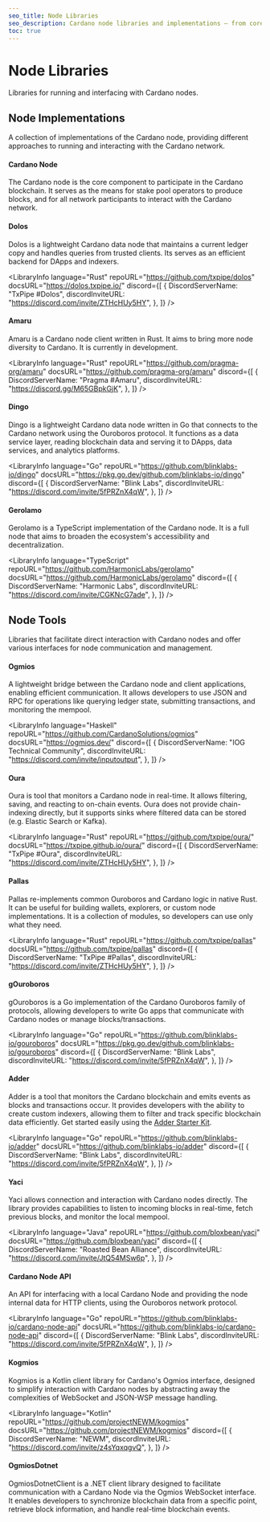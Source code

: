 ```yaml
---
seo_title: Node Libraries
seo_description: Cardano node libraries and implementations — from core node implementations to management tools, find top tools for node operation and interaction.
toc: true
---
```



# Node Libraries

Libraries for running and interfacing with Cardano nodes.

## Node Implementations

A collection of implementations of the Cardano node, providing different approaches to running and interacting with the Cardano network.

#### Cardano Node

The Cardano node is the core component to participate in the Cardano blockchain. It serves as the means for stake pool operators to produce blocks, and for all network participants to interact with the Cardano network.

<LibraryInfo
  language="Haskell"
  repoURL="https://github.com/IntersectMBO/cardano-node"
  docsURL="https://github.com/input-output-hk/cardano-node-wiki/wiki"
/>

#### Dolos

Dolos is a lightweight Cardano data node that maintains a current ledger copy and handles queries from trusted clients. Its serves as an efficient backend for DApps and indexers.

<LibraryInfo
  language="Rust"
  repoURL="https://github.com/txpipe/dolos"
  docsURL="https://dolos.txpipe.io/"
  discord={[
    {
      DiscordServerName: "TxPipe #Dolos",
      discordInviteURL: "https://discord.com/invite/ZTHcHUy5HY",
    },
  ]}
/>

#### Amaru

Amaru is a Cardano node client written in Rust. It aims to bring more node diversity to Cardano. It is currently in development.

<LibraryInfo
  language="Rust"
  repoURL="https://github.com/pragma-org/amaru"
  docsURL="https://github.com/pragma-org/amaru"
  discord={[
    {
      DiscordServerName: "Pragma #Amaru",
      discordInviteURL: "https://discord.gg/M65GBpkGjK",
    },
  ]}
/>

#### Dingo

Dingo is a lightweight Cardano data node written in Go that connects to the Cardano network using the Ouroboros protocol. It functions as a data service layer, reading blockchain data and serving it to DApps, data services, and analytics platforms.

<LibraryInfo
  language="Go"
  repoURL="https://github.com/blinklabs-io/dingo"
  docsURL="https://pkg.go.dev/github.com/blinklabs-io/dingo"
  discord={[
    {
      DiscordServerName: "Blink Labs",
      discordInviteURL: "https://discord.com/invite/5fPRZnX4qW",
    },
  ]}
/>

#### Gerolamo

Gerolamo is a TypeScript implementation of the Cardano node. It is a full node that aims to broaden the ecosystem's accessibility and decentralization.

<LibraryInfo
  language="TypeScript"
  repoURL="https://github.com/HarmonicLabs/gerolamo"
  docsURL="https://github.com/HarmonicLabs/gerolamo"
  discord={[
    {
      DiscordServerName: "Harmonic Labs",
      discordInviteURL: "https://discord.com/invite/CGKNcG7ade",
    },
  ]}
/>

## Node Tools

Libraries that facilitate direct interaction with Cardano nodes and offer various interfaces for node communication and management.

#### Ogmios

A lightweight bridge between the Cardano node and client applications, enabling efficient communication. It allows developers to use JSON and RPC for operations like querying ledger state, submitting transactions, and monitoring the mempool.

<LibraryInfo
  language="Haskell"
  repoURL="https://github.com/CardanoSolutions/ogmios"
  docsURL="https://ogmios.dev/"
  discord={[
    {
      DiscordServerName: "IOG Technical Community",
      discordInviteURL: "https://discord.com/invite/inputoutput",
    },
  ]}
/>

#### Oura

Oura is tool that monitors a Cardano node in real-time. It allows filtering, saving, and reacting to on-chain events. Oura does not provide chain-indexing directly, but it supports sinks where filtered data can be stored (e.g. Elastic Search or Kafka).

<LibraryInfo
  language="Rust"
  repoURL="https://github.com/txpipe/oura/"
  docsURL="https://txpipe.github.io/oura/"
  discord={[
    {
      DiscordServerName: "TxPipe #Oura",
      discordInviteURL: "https://discord.com/invite/ZTHcHUy5HY",
    },
  ]}
/>

#### Pallas

Pallas re-implements common Ouroboros and Cardano logic in native Rust. It can be useful for building wallets, explorers, or custom node implementations. It is a collection of modules, so developers can use only what they need.

<LibraryInfo
  language="Rust"
  repoURL="https://github.com/txpipe/pallas"
  docsURL="https://github.com/txpipe/pallas"
  discord={[
    {
      DiscordServerName: "TxPipe #Pallas",
      discordInviteURL: "https://discord.com/invite/ZTHcHUy5HY",
    },
  ]}
/>

#### gOuroboros

gOuroboros is a Go implementation of the Cardano Ouroboros family of protocols, allowing developers to write Go apps that communicate with Cardano nodes or manage blocks/transactions.

<LibraryInfo
  language="Go"
  repoURL="https://github.com/blinklabs-io/gouroboros"
  docsURL="https://pkg.go.dev/github.com/blinklabs-io/gouroboros"
  discord={[
    {
      DiscordServerName: "Blink Labs",
      discordInviteURL: "https://discord.com/invite/5fPRZnX4qW",
    },
  ]}
/>

#### Adder

Adder is a tool that monitors the Cardano blockchain and emits events as blocks and transactions occur. It provides developers with the ability to create custom indexers, allowing them to filter and track specific blockchain data efficiently. Get started easily using the [Adder Starter Kit](https://github.com/blinklabs-io/adder-library-starter-kit).

<LibraryInfo
  language="Go"
  repoURL="https://github.com/blinklabs-io/adder"
  docsURL="https://github.com/blinklabs-io/adder"
  discord={[
    {
      DiscordServerName: "Blink Labs",
      discordInviteURL: "https://discord.com/invite/5fPRZnX4qW",
    },
  ]}
/>

#### Yaci

Yaci allows connection and interaction with Cardano nodes directly. The library provides capabilities to listen to incoming blocks in real-time, fetch previous blocks, and monitor the local mempool.

<LibraryInfo
  language="Java"
  repoURL="https://github.com/bloxbean/yaci"
  docsURL="https://github.com/bloxbean/yaci"
  discord={[
    {
      DiscordServerName: "Roasted Bean Alliance",
      discordInviteURL: "https://discord.com/invite/JtQ54MSw6p",
    },
  ]}
/>

#### Cardano Node API

An API for interfacing with a local Cardano Node and providing the node internal data for HTTP clients, using the Ouroboros network protocol.

<LibraryInfo
  language="Go"
  repoURL="https://github.com/blinklabs-io/cardano-node-api"
  docsURL="https://github.com/blinklabs-io/cardano-node-api"
  discord={[
    {
      DiscordServerName: "Blink Labs",
      discordInviteURL: "https://discord.com/invite/5fPRZnX4qW",
    },
  ]}
/>

#### Kogmios

Kogmios is a Kotlin client library for Cardano's Ogmios interface, designed to simplify interaction with Cardano nodes by abstracting away the complexities of WebSocket and JSON-WSP message handling.

<LibraryInfo
  language="Kotlin"
  repoURL="https://github.com/projectNEWM/kogmios"
  docsURL="https://github.com/projectNEWM/kogmios"
  discord={[
    {
      DiscordServerName: "NEWM",
      discordInviteURL: "https://discord.com/invite/z4sYqxqgvQ",
    },
  ]}
/>

#### OgmiosDotnet

OgmiosDotnetClient is a .NET client library designed to facilitate communication with a Cardano Node via the Ogmios WebSocket interface. It enables developers to synchronize blockchain data from a specific point, retrieve block information, and handle real-time blockchain events.

<LibraryInfo
  language="C#"
  repoURL="https://github.com/ItsDaveB/OgmiosDotnet"
  docsURL="https://github.com/ItsDaveB/OgmiosDotnet"
/>
